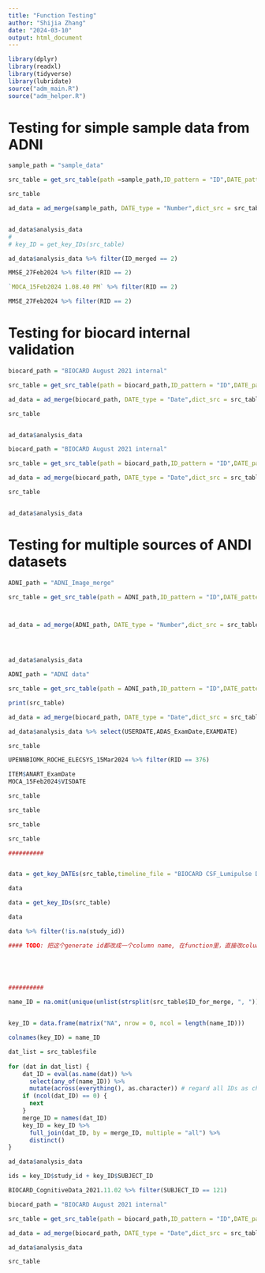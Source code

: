 ```yaml
---
title: "Function Testing"
author: "Shijia Zhang"
date: "2024-03-10"
output: html_document
---
```


```r
library(dplyr)
library(readxl)
library(tidyverse)
library(lubridate)
source("adm_main.R")
source("adm_helper.R")
```

# Testing for simple sample data from ADNI

```r
sample_path = "sample_data"

src_table = get_src_table(path =sample_path,ID_pattern = "ID",DATE_pattern = "VISCODE",ID_usr_list = c("RID"),DATE_usr_list = c("VISCODE"))

src_table

ad_data = ad_merge(sample_path, DATE_type = "Number",dict_src = src_table)


ad_data$analysis_data
# 
# key_ID = get_key_IDs(src_table)
```
```r
ad_data$analysis_data %>% filter(ID_merged == 2)
```


```r
MMSE_27Feb2024 %>% filter(RID == 2)
```

```r
`MOCA_15Feb2024 1.08.40 PM` %>% filter(RID == 2)
```

```r
MMSE_27Feb2024 %>% filter(RID == 2)
```




# Testing for biocard internal validation
```r
biocard_path = "BIOCARD August 2021 internal"

src_table = get_src_table(path = biocard_path,ID_pattern = "ID",DATE_pattern = "Date",ID_usr_list = c("study_id","SUBJECT_ID"))

ad_data = ad_merge(biocard_path, DATE_type = "Date",dict_src = src_table)

src_table


ad_data$analysis_data
```

```r
biocard_path = "BIOCARD August 2021 internal"

src_table = get_src_table(path = biocard_path,ID_pattern = "ID",DATE_pattern = "Date",ID_usr_list = c("study_id","SUBJECT_ID"))

ad_data = ad_merge(biocard_path, DATE_type = "Date",dict_src = src_table)

src_table


ad_data$analysis_data 
```



# Testing for multiple sources of ANDI datasets

```r
ADNI_path = "ADNI_Image_merge"

src_table = get_src_table(path = ADNI_path,ID_pattern = "ID",DATE_pattern = "VIS",ID_usr_list = c("RID"))



ad_data = ad_merge(ADNI_path, DATE_type = "Number",dict_src = src_table)




ad_data$analysis_data


```



```r
ADNI_path = "ADNI data"

src_table = get_src_table(path = ADNI_path,ID_pattern = "ID",DATE_pattern = "Date",ID_usr_list = c("RID"),DATE_usr_list = c("USERDATE"))

print(src_table)

ad_data = ad_merge(biocard_path, DATE_type = "Date",dict_src = src_table)

ad_data$analysis_data %>% select(USERDATE,ADAS_ExamDate,EXAMDATE)


```

```r


src_table

UPENNBIOMK_ROCHE_ELECSYS_15Mar2024 %>% filter(RID == 376)

ITEM$ANART_ExamDate
MOCA_15Feb2024$VISDATE

src_table


```

```r
src_table
```

```r
src_table
```

```r
src_table
```



```r
##########


data = get_key_DATEs(src_table,timeline_file = "BIOCARD CSF_Lumipulse Data with dates_081320_pre1995Removed",DATE_type = "Date")

data

data = get_key_IDs(src_table)

data 

data %>% filter(!is.na(study_id))

#### TODO: 把这个generate id都改成一个column name, 在function里，直接改column name





##########

name_ID = na.omit(unique(unlist(strsplit(src_table$ID_for_merge, ", "))))
 

key_ID = data.frame(matrix("NA", nrow = 0, ncol = length(name_ID)))

colnames(key_ID) = name_ID

dat_list = src_table$file
 
for (dat in dat_list) {
    dat_ID = eval(as.name(dat)) %>%
      select(any_of(name_ID)) %>%
      mutate(across(everything(), as.character)) # regard all IDs as characters
    if (ncol(dat_ID) == 0) {
      next
    }
    merge_ID = names(dat_ID)
    key_ID = key_ID %>%
      full_join(dat_ID, by = merge_ID, multiple = "all") %>% 
      distinct()
}

ad_data$analysis_data 

ids = key_ID$study_id + key_ID$SUBJECT_ID
```

```r
BIOCARD_CognitiveData_2021.11.02 %>% filter(SUBJECT_ID == 121)
```
```r
biocard_path = "BIOCARD August 2021 internal"

src_table = get_src_table(path = biocard_path,ID_pattern = "ID",DATE_pattern = "Date",ID_usr_list = c("SUBJECT_ID"))

ad_data = ad_merge(biocard_path, DATE_type = "Date",dict_src = src_table)

ad_data$analysis_data
```

```r
src_table
```


